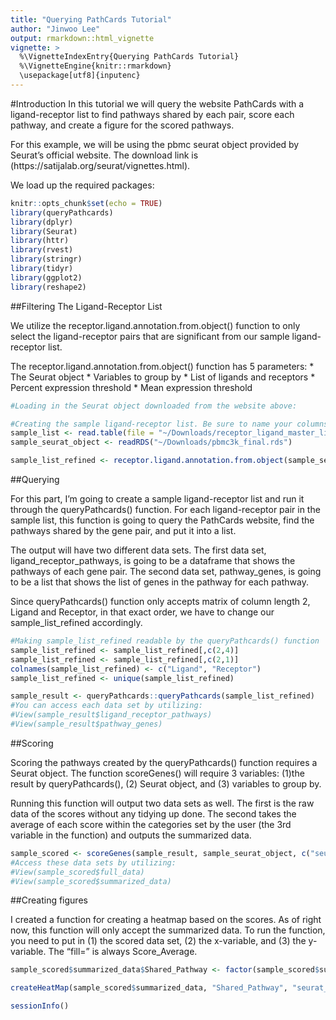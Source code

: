 ```yaml
---
title: "Querying PathCards Tutorial"
author: "Jinwoo Lee"
output: rmarkdown::html_vignette
vignette: >
  %\VignetteIndexEntry{Querying PathCards Tutorial}
  %\VignetteEngine{knitr::rmarkdown}
  \usepackage[utf8]{inputenc}
---
```



#Introduction
In this tutorial we will query the website PathCards with a ligand-receptor list to find pathways shared by each pair, score each pathway, and create a figure for the scored pathways. 

For this example, we will be using the pbmc seurat object provided by Seurat's official website. The download link is (https://satijalab.org/seurat/vignettes.html). 

We load up the required packages:

```r
knitr::opts_chunk$set(echo = TRUE)
library(queryPathcards)
library(dplyr)
library(Seurat)
library(httr)
library(rvest)
library(stringr)
library(tidyr)
library(ggplot2)
library(reshape2)
```

##Filtering The Ligand-Receptor List

We utilize the receptor.ligand.annotation.from.object() function to only select the ligand-receptor pairs that are significant from our sample ligand-receptor list.

The receptor.ligand.annotation.from.object() function has 5 parameters:
* The Seurat object
* Variables to group by
* List of ligands and receptors
* Percent expression threshold
* Mean expression threshold

```r
#Loading in the Seurat object downloaded from the website above:

#Creating the sample ligand-receptor list. Be sure to name your columns as Ligand and Receptor.
sample_list <- read.table(file = "~/Downloads/receptor_ligand_master_list.txt", sep = "\t", header = TRUE)[1:500,]
sample_seurat_object <- readRDS("~/Downloads/pbmc3k_final.rds")

sample_list_refined <- receptor.ligand.annotation.from.object(sample_seurat_object, "seurat_clusters", sample_list, 0.1, 0.2)
```

##Querying 

For this part, I'm going to create a sample ligand-receptor list and run it through the queryPathcards() function. For each ligand-receptor pair in the sample list, this function is going to query the PathCards website, find the pathways shared by the gene pair, and put it into a list. 

The output will have two different data sets. The first data set, ligand_receptor_pathways, is going to be a dataframe that shows the pathways of each gene pair. The second data set, pathway_genes, is going to be a list that shows the list of genes in the pathway for each pathway.

Since queryPathcards() function only accepts matrix of column length 2, Ligand and Receptor, in that exact order, we have to change our sample_list_refined accordingly.

```r
#Making sample_list_refined readable by the queryPathcards() function
sample_list_refined <- sample_list_refined[,c(2,4)]
sample_list_refined <- sample_list_refined[,c(2,1)]
colnames(sample_list_refined) <- c("Ligand", "Receptor")
sample_list_refined <- unique(sample_list_refined)

sample_result <- queryPathcards::queryPathcards(sample_list_refined)
#You can access each data set by utilizing:
#View(sample_result$ligand_receptor_pathways)
#View(sample_result$pathway_genes)
```

##Scoring

Scoring the pathways created by the queryPathcards() function requires a Seurat object. The function scoreGenes() will require 3 variables: (1)the result by queryPathcards(), (2) Seurat object, and (3) variables to group by.

Running this function will output two data sets as well. The first is the raw data of the scores without any tidying up done. The second takes the average of each score within the categories set by the user (the 3rd variable in the function) and outputs the summarized data.

```r
sample_scored <- scoreGenes(sample_result, sample_seurat_object, c("seurat_clusters"))
#Access these data sets by utilizing:
#View(sample_scored$full_data)
#View(sample_scored$summarized_data)
```

##Creating figures

I created a function for creating a heatmap based on the scores. As of right now, this function will only accept the summarized data. To run the function, you need to put in (1) the scored data set, (2) the x-variable, and (3) the y-variable. The "fill=" is always Score_Average.

```r
sample_scored$summarized_data$Shared_Pathway <- factor(sample_scored$summarized_data$Shared_Pathway, levels = unique(sample_scored$summarized_data$Shared_Pathway))

createHeatMap(sample_scored$summarized_data, "Shared_Pathway", "seurat_clusters")
```

```r
sessionInfo()
```
